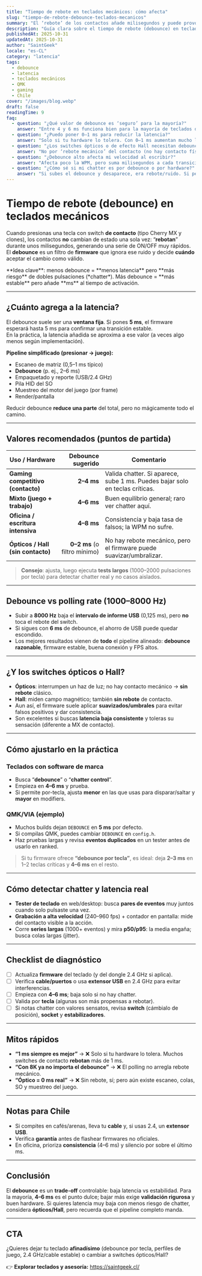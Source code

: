 ```yaml
---
title: "Tiempo de rebote en teclados mecánicos: cómo afecta"
slug: "tiempo-de-rebote-debounce-teclados-mecanicos"
summary: "El ‘rebote’ de los contactos añade milisegundos y puede provocar dobles pulsaciones si no se filtra. Te explico qué es el debounce, cuánto poner (gaming/oficina), cómo interactúa con el polling y cómo medirlo."
description: "Guía clara sobre el tiempo de rebote (debounce) en teclados mecánicos: fundamentos, valores recomendados, diferencia entre switches de contacto vs ópticos/Hall, relación con 1000–8000 Hz y pasos para ajustarlo en QMK/VIA o software de marca."
publishedAt: 2025-10-31
updatedAt: 2025-10-31
author: "SaintGeek"
locale: "es-CL"
category: "latencia"
tags:
  - debounce
  - latencia
  - teclados mecánicos
  - QMK
  - gaming
  - Chile
cover: "/images/blog.webp"
draft: false
readingTime: 9
faq:
  - question: "¿Qué valor de debounce es ‘seguro’ para la mayoría?"
    answer: "Entre 4 y 6 ms funciona bien para la mayoría de teclados de contacto. Es un equilibrio: baja probabilidad de chatter sin sumar demasiada latencia."
  - question: "¿Puedo poner 0–1 ms para reducir la latencia?"
    answer: "Solo si tu hardware lo tolera. Con 0–1 ms aumentan mucho los falsos dobles (chatter). Pruébalo en unas pocas teclas críticas y valida con tests largos."
  - question: "¿Los switches ópticos o de efecto Hall necesitan debounce?"
    answer: "No por ‘rebote mecánico’ del contacto (no hay contacto físico), pero el firmware suele aplicar filtros/suavizado. La latencia no es cero: aún hay escaneo, colas y SO/juego."
  - question: "¿Debounce alto afecta mi velocidad al escribir?"
    answer: "Afecta poco la WPM, pero suma milisegundos a cada transición. Si escribes rápido y haces pulsaciones muy cortas, un debounce excesivo puede ‘comerse’ alguna repetición intencional."
  - question: "¿Cómo sé si mi chatter es por debounce o por hardware?"
    answer: "Si subes el debounce y desaparece, era rebote/ruido. Si persiste, revisa lubricación/ensamble de estabilizadores, cambia el switch o prueba otro socket para aislar la causa."
---
```


# Tiempo de **rebote** (debounce) en teclados mecánicos

Cuando presionas una tecla con switch **de contacto** (tipo Cherry MX y clones), los contactos **no** cambian de estado una sola vez: “**rebotan**” durante unos milisegundos, generando una serie de ON/OFF muy rápidos.  
El **debounce** es un filtro de **firmware** que ignora ese ruido y decide **cuándo** aceptar el cambio como válido.

<Note>
**Idea clave**: menos debounce = **menos latencia** pero **más riesgo** de dobles pulsaciones (*chatter*). Más debounce = **más estable** pero añade **ms** al tiempo de activación.
</Note>

---

## ¿Cuánto agrega a la latencia?

El debounce suele ser una **ventana fija**. Si pones **5 ms**, el firmware esperará hasta 5 ms para confirmar una transición estable.  
En la práctica, la latencia añadida se aproxima a ese valor (a veces algo menos según implementación).

**Pipeline simplificado (presionar → juego):**

- Escaneo de matriz (0,5–1 ms típico)
- **Debounce** (p. ej., 2–6 ms)
- Empaquetado y reporte (USB/2.4 GHz)
- Pila HID del SO
- Muestreo del motor del juego (por frame)
- Render/pantalla

Reducir debounce **reduce una parte** del total, pero no mágicamente todo el camino.

---

## Valores recomendados (puntos de partida)

| Uso / Hardware | Debounce sugerido | Comentario |
|---|---:|---|
| **Gaming competitivo (contacto)** | **2–4 ms** | Valida chatter. Si aparece, sube 1 ms. Puedes bajar solo en teclas críticas. |
| **Mixto (juego + trabajo)** | **4–6 ms** | Buen equilibrio general; raro ver chatter aquí. |
| **Oficina / escritura intensiva** | **4–8 ms** | Consistencia y baja tasa de falsos; la WPM no sufre. |
| **Ópticos / Hall (sin contacto)** | **0–2 ms** (o filtro mínimo) | No hay rebote mecánico, pero el firmware puede suavizar/umbralizar. |

> **Consejo**: ajusta, luego ejecuta **tests largos** (1000–2000 pulsaciones por tecla) para detectar chatter real y no casos aislados.

---

## Debounce vs **polling rate** (1000–8000 Hz)

- Subir a **8000 Hz** baja el **intervalo de informe USB** (0,125 ms), pero **no** toca el rebote del switch.  
- Si sigues con **6 ms** de debounce, el ahorro de USB puede quedar escondido.  
- Los mejores resultados vienen de **todo** el pipeline alineado: **debounce razonable**, firmware estable, buena conexión y FPS altos.

---

## ¿Y los switches **ópticos** o **Hall**?

- **Ópticos**: interrumpen un haz de luz; no hay contacto mecánico → **sin rebote** clásico.  
- **Hall**: miden campo magnético; también **sin rebote** de contacto.  
- Aun así, el firmware suele aplicar **suavizados/umbrales** para evitar falsos positivos y dar consistencia.  
- Son excelentes si buscas **latencia baja consistente** y toleras su sensación (diferente a MX de contacto).

---

## Cómo **ajustarlo** en la práctica

### Teclados con software de marca
- Busca “**debounce**” o “**chatter control**”.  
- Empieza en **4–6 ms** y prueba.  
- Si permite por-tecla, ajusta **menor** en las que usas para disparar/saltar y **mayor** en modifiers.

### QMK/VIA (ejemplo)
- Muchos builds dejan `DEBOUNCE` en **5 ms** por defecto.  
- Si compilas QMK, puedes cambiar `DEBOUNCE` en `config.h`.  
- Haz pruebas largas y revisa **eventos duplicados** en un tester antes de usarlo en ranked.

> Si tu firmware ofrece **“debounce por tecla”**, es ideal: deja **2–3 ms** en 1–2 teclas críticas y **4–6 ms** en el resto.

---

## Cómo **detectar** chatter y latencia real

- **Tester de teclado** en web/desktop: busca **pares de eventos** muy juntos cuando solo pulsaste una vez.  
- **Grabación a alta velocidad** (240–960 fps) + contador en pantalla: mide del contacto visible a la acción.  
- Corre **series largas** (1000+ eventos) y mira **p50/p95**: la media engaña; busca colas largas (jitter).

---

## Checklist de diagnóstico

- [ ] Actualiza **firmware** del teclado (y del dongle 2.4 GHz si aplica).  
- [ ] Verifica **cable/puertos** o usa **extensor USB** en 2.4 GHz para evitar interferencias.  
- [ ] Empieza con **4–6 ms**; baja solo si no hay chatter.  
- [ ] Valida por **tecla** (algunas son más propensas a rebotar).  
- [ ] Si notas chatter con valores sensatos, revisa **switch** (cámbialo de posición), **socket** y **estabilizadores**.

---

## Mitos rápidos

- **“1 ms siempre es mejor”** → ❌ Solo si tu hardware lo tolera. Muchos switches de contacto **rebotan** más de 1 ms.  
- **“Con 8K ya no importa el debounce”** → ❌ El polling no arregla rebote mecánico.  
- **“Óptico = 0 ms real”** → ❌ Sin rebote, sí; pero aún existe escaneo, colas, SO y muestreo del juego.

---

## Notas para Chile

- Si compites en cafés/arenas, lleva tu **cable** y, si usas 2.4, un **extensor USB**.  
- Verifica **garantía** antes de flashear firmwares no oficiales.  
- En oficina, prioriza **consistencia** (4–6 ms) y silencio por sobre el último ms.

---

## Conclusión

El **debounce** es un **trade-off** controlable: baja latencia vs estabilidad. Para la mayoría, **4–6 ms** es el punto dulce; bajar más exige **validación rigurosa** y buen hardware. Si quieres latencia muy baja con menos riesgo de chatter, considera **ópticos/Hall**, pero recuerda que el pipeline completo manda.

---

## CTA

¿Quieres dejar tu teclado **afinadísimo** (debounce por tecla, perfiles de juego, 2.4 GHz/cable estable) o cambiar a switches ópticos/Hall?

👉 **Explorar teclados y asesoría:** https://saintgeek.cl/
